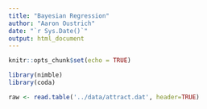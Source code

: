 ```yaml
---
title: "Bayesian Regression"
author: "Aaron Oustrich"
date: "`r Sys.Date()`"
output: html_document
---
```


```r
knitr::opts_chunk$set(echo = TRUE)

library(nimble)
library(coda)

raw <- read.table('../data/attract.dat', header=TRUE)

```